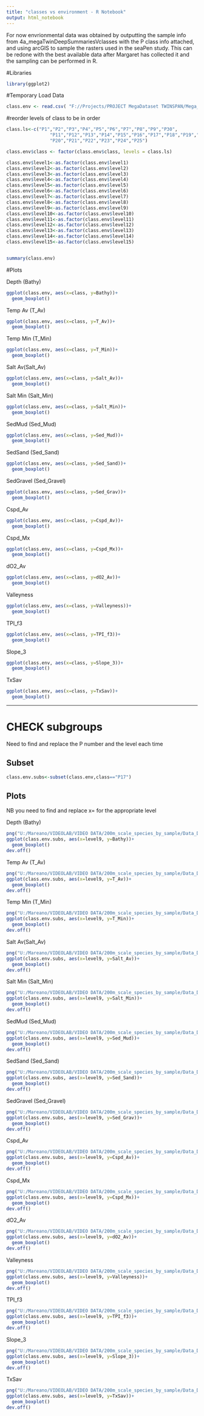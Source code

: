 ```yaml
---
title: "classes vs environment - R Notebook"
output: html_notebook
---
```


For now envrionmental data was obtained by outputting the sample info from 4a_megaTwinDeepSummariesVclasses with the P class info attached, and using arcGIS to sample the rasters used in the seaPen study. This can be redone with the best available data after Margaret has collected it and the sampling can be performed in R.

#Libraries
```r
library(ggplot2)
```



#Temporary Load Data
```r
class.env <- read.csv( "F://Projects/PROJECT MegaDataset TWINSPAN/Mega_Pclass_shape_small_envVar.csv")

```

#reorder levels of class to be in order

```r
class.ls<-c("P1","P2","P3","P4","P5","P6","P7","P8","P9","P30",
                "P11","P12","P13","P14","P15","P16","P17","P18","P19","P26",
                "P20","P21","P22","P23","P24","P25")

class.env$class <- factor(class.env$class, levels = class.ls)

class.env$level1<-as.factor(class.env$level1)
class.env$level2<-as.factor(class.env$level2)
class.env$level3<-as.factor(class.env$level3)
class.env$level4<-as.factor(class.env$level4)
class.env$level5<-as.factor(class.env$level5)
class.env$level6<-as.factor(class.env$level6)
class.env$level7<-as.factor(class.env$level7)
class.env$level8<-as.factor(class.env$level8)
class.env$level9<-as.factor(class.env$level9)
class.env$level10<-as.factor(class.env$level10)
class.env$level11<-as.factor(class.env$level11)
class.env$level12<-as.factor(class.env$level12)
class.env$level13<-as.factor(class.env$level13)
class.env$level14<-as.factor(class.env$level14)
class.env$level15<-as.factor(class.env$level15)


summary(class.env)

```




#Plots

Depth (Bathy)
```r
ggplot(class.env, aes(x=class, y=Bathy))+
  geom_boxplot()
```
Temp Av (T_Av)
```r
ggplot(class.env, aes(x=class, y=T_Av))+
  geom_boxplot()
```
Temp Min (T_Min)
```r
ggplot(class.env, aes(x=class, y=T_Min))+
  geom_boxplot()
```

Salt Av(Salt_Av)
```r
ggplot(class.env, aes(x=class, y=Salt_Av))+
  geom_boxplot()
```

Salt Min (Salt_Min)
```r
ggplot(class.env, aes(x=class, y=Salt_Min))+
  geom_boxplot()
```

SedMud (Sed_Mud)
```r
ggplot(class.env, aes(x=class, y=Sed_Mud))+
  geom_boxplot()
```
 
SedSand (Sed_Sand)
```r
ggplot(class.env, aes(x=class, y=Sed_Sand))+
  geom_boxplot()
```

SedGravel (Sed_Gravel)
```r
ggplot(class.env, aes(x=class, y=Sed_Grav))+
  geom_boxplot()
```


Cspd_Av
```r
ggplot(class.env, aes(x=class, y=Cspd_Av))+
  geom_boxplot()
```

Cspd_Mx
```r
ggplot(class.env, aes(x=class, y=Cspd_Mx))+
  geom_boxplot()
```

dO2_Av
```r
ggplot(class.env, aes(x=class, y=dO2_Av))+
  geom_boxplot()
```

Valleyness
```r
ggplot(class.env, aes(x=class, y=Valleyness))+
  geom_boxplot()
```

TPI_f3
```r
ggplot(class.env, aes(x=class, y=TPI_f3))+
  geom_boxplot()
```

Slope_3
```r
ggplot(class.env, aes(x=class, y=Slope_3))+
  geom_boxplot()
```

TxSav
```r
ggplot(class.env, aes(x=class, y=TxSav))+
  geom_boxplot()
```


-----------

# CHECK subgroups
Need to find and replace the P number and the level each time

## Subset
```r
class.env.subs<-subset(class.env,class=="P17")
```

## Plots
NB you need to find and replace x= for the appropriate level

Depth (Bathy)
```r
png("U:/Mareano/VIDEOLAB/VIDEO DATA/200m_scale_species_by_sample/Data_Delivery_2021/outputs/Paal class subgroup tables/P17/bathy_P17.png")
ggplot(class.env.subs, aes(x=level9, y=Bathy))+
  geom_boxplot()
dev.off()
```
Temp Av (T_Av)
```r
png("U:/Mareano/VIDEOLAB/VIDEO DATA/200m_scale_species_by_sample/Data_Delivery_2021/outputs/Paal class subgroup tables/P17/T_Av_P17.png")
ggplot(class.env.subs, aes(x=level9, y=T_Av))+
  geom_boxplot()
dev.off()
```
Temp Min (T_Min)
```r
png("U:/Mareano/VIDEOLAB/VIDEO DATA/200m_scale_species_by_sample/Data_Delivery_2021/outputs/Paal class subgroup tables/P17/T_Min_P17.png")
ggplot(class.env.subs, aes(x=level9, y=T_Min))+
  geom_boxplot()
dev.off()
```

Salt Av(Salt_Av)
```r
png("U:/Mareano/VIDEOLAB/VIDEO DATA/200m_scale_species_by_sample/Data_Delivery_2021/outputs/Paal class subgroup tables/P17/Salt_Av_P17.png")
ggplot(class.env.subs, aes(x=level9, y=Salt_Av))+
  geom_boxplot()
dev.off()
```

Salt Min (Salt_Min)
```r
png("U:/Mareano/VIDEOLAB/VIDEO DATA/200m_scale_species_by_sample/Data_Delivery_2021/outputs/Paal class subgroup tables/P17/Salt_Min_P17.png")
ggplot(class.env.subs, aes(x=level9, y=Salt_Min))+
  geom_boxplot()
dev.off()
```

SedMud (Sed_Mud)
```r
png("U:/Mareano/VIDEOLAB/VIDEO DATA/200m_scale_species_by_sample/Data_Delivery_2021/outputs/Paal class subgroup tables/P17/Sed_Mud_P17.png")
ggplot(class.env.subs, aes(x=level9, y=Sed_Mud))+
  geom_boxplot()
dev.off()
```
 
SedSand (Sed_Sand)
```r
png("U:/Mareano/VIDEOLAB/VIDEO DATA/200m_scale_species_by_sample/Data_Delivery_2021/outputs/Paal class subgroup tables/P17/Sed_Sand_P17.png")
ggplot(class.env.subs, aes(x=level9, y=Sed_Sand))+
  geom_boxplot()
dev.off()
```

SedGravel (Sed_Gravel)
```r
png("U:/Mareano/VIDEOLAB/VIDEO DATA/200m_scale_species_by_sample/Data_Delivery_2021/outputs/Paal class subgroup tables/P17/Sed_Gravel_P17.png")
ggplot(class.env.subs, aes(x=level9, y=Sed_Grav))+
  geom_boxplot()
dev.off()
```

Cspd_Av
```r
png("U:/Mareano/VIDEOLAB/VIDEO DATA/200m_scale_species_by_sample/Data_Delivery_2021/outputs/Paal class subgroup tables/P17/Cspd_Av_P17.png")
ggplot(class.env.subs, aes(x=level9, y=Cspd_Av))+
  geom_boxplot()
dev.off()
```

Cspd_Mx
```r
png("U:/Mareano/VIDEOLAB/VIDEO DATA/200m_scale_species_by_sample/Data_Delivery_2021/outputs/Paal class subgroup tables/P17/Cspd_Mx_P17.png")
ggplot(class.env.subs, aes(x=level9, y=Cspd_Mx))+
  geom_boxplot()
dev.off()
```

dO2_Av
```r
png("U:/Mareano/VIDEOLAB/VIDEO DATA/200m_scale_species_by_sample/Data_Delivery_2021/outputs/Paal class subgroup tables/P17/dO2_Av_P17.png")
ggplot(class.env.subs, aes(x=level9, y=dO2_Av))+
  geom_boxplot()
dev.off()
```

Valleyness
```r
png("U:/Mareano/VIDEOLAB/VIDEO DATA/200m_scale_species_by_sample/Data_Delivery_2021/outputs/Paal class subgroup tables/P17/Valleyness_P17.png")
ggplot(class.env.subs, aes(x=level9, y=Valleyness))+
  geom_boxplot()
dev.off()
```

TPI_f3
```r
png("U:/Mareano/VIDEOLAB/VIDEO DATA/200m_scale_species_by_sample/Data_Delivery_2021/outputs/Paal class subgroup tables/P17/TPI_f3_P17.png")
ggplot(class.env.subs, aes(x=level9, y=TPI_f3))+
  geom_boxplot()
dev.off()
```

Slope_3
```r
png("U:/Mareano/VIDEOLAB/VIDEO DATA/200m_scale_species_by_sample/Data_Delivery_2021/outputs/Paal class subgroup tables/P17/Slope_3_P17.png")
ggplot(class.env.subs, aes(x=level9, y=Slope_3))+
  geom_boxplot()
dev.off()
```

TxSav
```r
png("U:/Mareano/VIDEOLAB/VIDEO DATA/200m_scale_species_by_sample/Data_Delivery_2021/outputs/Paal class subgroup tables/P17/TxSav_P17.png")
ggplot(class.env.subs, aes(x=level9, y=TxSav))+
  geom_boxplot()
dev.off()
```


